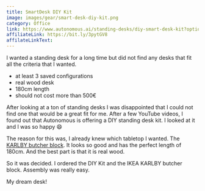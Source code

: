```yaml
---
title: SmartDesk DIY Kit
image: images/gear/smart-desk-diy-kit.png
category: Office
link: https://www.autonomous.ai/standing-desks/diy-smart-desk-kit?option16=36&option17=41
affiliateLink: https://bit.ly/3pytGV8
affilateLinkText:
---
```


I wanted a standing desk for a long time but did not find any desks that fit all the criteria that I wanted.

- at least 3 saved configurations
- real wood desk
- 180cm length
- should not cost more than 500€

After looking at a ton of standing desks I was disappointed that I could not find one that would be a great fit for me. After a few YouTube videos, I found out that Autonomous is offering a DIY standing desk kit. I looked at it and I was so happy 😄

The reason for this was, I already knew which tabletop I wanted. The [KARLBY butcher block](https://www.ikea.com/at/de/p/karlby-arbeitsplatte-nussbaum-furnier-30335191/). It looks so good and has the perfect length of 180cm. And the best part is that it is real wood.

So it was decided. I ordered the DIY Kit and the IKEA KARLBY butcher block. Assembly was really easy.

My dream desk!
